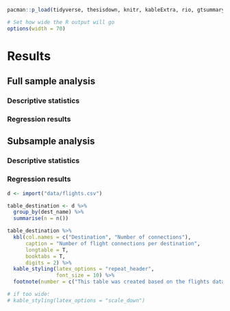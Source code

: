 <!--
Chapter 5 - Results
-->

```r
pacman::p_load(tidyverse, thesisdown, knitr, kableExtra, rio, gtsummary, gt)

# Set how wide the R output will go
options(width = 70)
```

# Results {#results}

## Full sample analysis {#full_results}

### Descriptive statistics {#full_results_descriptive}

### Regression results {#full_results_regression}




##  Subsample analysis {#full_results}

### Descriptive statistics {#full_results_descriptive}

### Regression results {#full_results_regression}



```r
d <- import("data/flights.csv")

table_destination <- d %>% 
  group_by(dest_name) %>% 
  summarise(n = n())

table_destination %>% 
  kbl(col.names = c("Destination", "Number of connections"), 
      caption = "Number of flight connections per destination", 
      longtable = T, 
      booktabs = T,
      digits = 2) %>% 
  kable_styling(latex_options = "repeat_header",
                font_size = 10) %>%
  footnote(number = c("This table was created based on the flights dataset.", "Source: R Packages."))

# if too wide: 
# kable_styling(latex_options = "scale_down")




```

\captionsetup[table]{labelformat=empty,skip=1pt}
\begin{longtable}{lc}
\toprule
\textbf{Variable} & \textbf{N = 2,993,841} \\ 
\midrule
Space heat consumption, eff. [kWh/sqm.] &  \\ 
Mean (SD) & 119 (47) \\ 
Median [Range] & 113 [21, 521] \\ 
Energy price, real [Cents/kWh] &  \\ 
Mean (SD) & 7.01 (2.06) \\ 
Median [Range] & 6.56 [2.00, 99.50] \\ 
Degree days &  \\ 
Mean (SD) & 3,496 (386) \\ 
Median [Range] & 3,445 [2,284, 7,003] \\ 
(Missing) & 3,209 \\ 
Energy carrier category &  \\ 
District heating & 290,010 (9.7\%) \\ 
Gas & 1,806,199 (60\%) \\ 
Oil & 875,945 (29\%) \\ 
Others & 21,687 (0.7\%) \\ 
Building heating surface [sqm.] &  \\ 
Mean (SD) & 694 (1,050) \\ 
Median [Range] & 402 [31, 73,437] \\ 
Building housing units &  \\ 
Mean (SD) & 10 (16) \\ 
Median [Range] & 6 [2, 1,694] \\ 
Regional household income [€] &  \\ 
Mean (SD) & 20,732 (2,925) \\ 
Median [Range] & 20,568 [13,821, 42,555] \\ 
(Missing) & 3,270 \\ 
Regional share retirement [>65 yrs] &  \\ 
Mean (SD) & 0.209 (0.024) \\ 
Median [Range] & 0.207 [0.145, 0.327] \\ 
(Missing) & 6,777 \\ 
 \bottomrule
\end{longtable}
\begin{minipage}{\linewidth}
\emph{This data is simulated}\\ 
\end{minipage}
